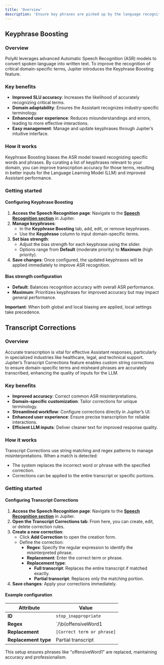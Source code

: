 ```yaml
---
title: 'Overview'
description: 'Ensure key phrases are picked up by the language recognition model and correct faulty transcriptions.'
---
```


<Tabs>
<Tab title="Keyphrase Boosting">

## Keyphrase Boosting

### Overview

PolyAI leverages advanced Automatic Speech Recognition (ASR) models to convert spoken language into written text. To improve the recognition of critical domain-specific terms, Jupiter introduces the Keyphrase Boosting feature.

### Key benefits

- **Improved SLU accuracy**: Increases the likelihood of accurately recognizing critical terms.
- **Domain adaptability**: Ensures the Assistant recognizes industry-specific terminology.
- **Enhanced user experience**: Reduces misunderstandings and errors, leading to more effective interactions.
- **Easy management**: Manage and update keyphrases through Jupiter’s intuitive interface.

### How it works

Keyphrase Boosting biases the ASR model toward recognizing specific words and phrases. By curating a list of keyphrases relevant to your domain, you can improve transcription accuracy for those terms, resulting in better inputs for the Language Learning Model (LLM) and improved Assistant performance.

### Getting started

#### Configuring Keyphrase Boosting

1. **Access the Speech Recognition page**: Navigate to the **[Speech Recognition section](/speech-recognition/introduction)** in Jupiter.
2. **Manage keyphrases**:
   - In the **Keyphrase Boosting** tab, add, edit, or remove keyphrases.
   - Use the **Keyphrase** column to input domain-specific terms.
3. **Set bias strength**:
   - Adjust the bias strength for each keyphrase using the slider.
   - Options range from **Default** (moderate priority) to **Maximum** (high priority).
4. **Save changes**: Once configured, the updated keyphrases will be applied immediately to improve ASR recognition.

#### Bias strength configuration

- **Default**: Balances recognition accuracy with overall ASR performance.
- **Maximum**: Prioritizes keyphrases for improved accuracy but may impact general performance.

**Important**: When both global and local biasing are applied, local settings take precedence.

</Tab>
<Tab title="Transcript Corrections">

## Transcript Corrections

### Overview

Accurate transcription is vital for effective Assistant responses, particularly in specialized industries like healthcare, legal, and technical support. Jupiter’s Transcript Corrections feature enables custom string corrections to ensure domain-specific terms and misheard phrases are accurately transcribed, enhancing the quality of inputs for the LLM.

### Key benefits

- **Improved accuracy**: Correct common ASR misinterpretations.
- **Domain-specific customization**: Tailor corrections for unique terminology.
- **Streamlined workflow**: Configure corrections directly in Jupiter’s UI.
- **Enhanced user experience**: Ensure precise transcription for reliable interactions.
- **Efficient LLM inputs**: Deliver cleaner text for improved response quality.

### How it works

Transcript Corrections use string matching and regex patterns to manage misinterpretations. When a match is detected:
- The system replaces the incorrect word or phrase with the specified correction.
- Corrections can be applied to the entire transcript or specific portions.

### Getting started

#### Configuring Transcript Corrections

1. **Access the Speech Recognition page**: Navigate to the **[Speech Recognition section](/speech-recognition/introduction)** in Jupiter.
2. **Open the Transcript Corrections tab**: From here, you can create, edit, or delete correction rules.
3. **Create a new correction**:
   - Click **Add Correction** to open the creation form.
   - Define the correction:
     - **Regex**: Specify the regular expression to identify the misinterpreted phrase.
     - **Replacement**: Enter the correct term or phrase.
     - **Replacement type**:
       - **Full transcript**: Replaces the entire transcript if matched exactly.
       - **Partial transcript**: Replaces only the matching portion.
4. **Save changes**: Apply your corrections immediately.

#### Example configuration

| Attribute          | Value                            |
|--------------------|----------------------------------|
| **ID**             | `stop_inappropriate`            |
| **Regex**          | `/\b(offensiveWord1|offensiveWord2)\b/i` |
| **Replacement**    | `[Correct term or phrase]`      |
| **Replacement type** | Partial transcript             |

This setup ensures phrases like "offensiveWord1" are replaced, maintaining accuracy and professionalism.

</Tab>
</Tabs>